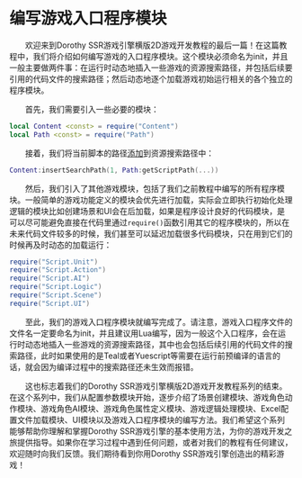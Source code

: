 
# 编写游戏入口程序模块

&emsp;&emsp;欢迎来到Dorothy SSR游戏引擎横版2D游戏开发教程的最后一篇！在这篇教程中，我们将介绍如何编写游戏的入口程序模块。这个模块必须命名为init，并且一般主要做两件事：在运行时动态地插入一些游戏的资源搜索路径，并包括后续要引用的代码文件的搜索路径；然后动态地逐个加载游戏初始运行相关的各个独立的程序模块。

&emsp;&emsp;首先，我们需要引入一些必要的模块：

```lua title=init.lua
local Content <const> = require("Content")
local Path <const> = require("Path")
```

&emsp;&emsp;接着，我们将当前脚本的路径[添加](../../api/Class/Content#insertsearchpath)到资源搜索路径中：

```lua title=init.lua
Content:insertSearchPath(1, Path:getScriptPath(...))
```

&emsp;&emsp;然后，我们引入了其他游戏模块，包括了我们之前教程中编写的所有程序模块。一般简单的游戏功能定义的模块会优先进行加载，实际会立即执行初始化处理逻辑的模块比如创建场景和UI会在后加载，如果是程序设计良好的代码模块，是可以尽可能避免直接在代码里通过`require()`函数引用其它的程序模块的，所以在未来代码文件较多的时候，我们甚至可以延迟加载很多代码模块，只在用到它们的时候再及时动态的加载运行：

```lua title=init.lua
require("Script.Unit")
require("Script.Action")
require("Script.AI")
require("Script.Logic")
require("Script.Scene")
require("Script.UI")
```

&emsp;&emsp;至此，我们的游戏入口程序模块就编写完成了。请注意，游戏入口程序文件的文件名一定要命名为init，并且建议用Lua编写，因为一般这个入口程序，会在运行时动态地插入一些游戏的资源搜索路径，其中也会包括后续引用的代码文件的搜索路径，此时如果使用的是Teal或者Yuescript等需要在运行前预编译的语言的话，就会因为编译过程中的搜索路径还未生效而报错。

&emsp;&emsp;这也标志着我们的Dorothy SSR游戏引擎横版2D游戏开发教程系列的结束。在这个系列中，我们从配置参数模块开始，逐步介绍了场景创建模块、游戏角色动作模块、游戏角色AI模块、游戏角色属性定义模块、游戏逻辑处理模块、Excel配置文件加载模块、UI模块以及游戏入口程序模块的编写方法。我们希望这个系列能够帮助你理解和掌握Dorothy SSR游戏引擎的基本使用方法，为你的游戏开发之旅提供指导。如果你在学习过程中遇到任何问题，或者对我们的教程有任何建议，欢迎随时向我们反馈。我们期待看到你用Dorothy SSR游戏引擎创造出的精彩游戏！